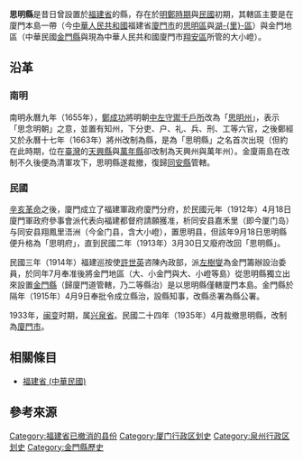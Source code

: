 '''思明縣'''是昔日曾設置於[[福建省|福建省]]的縣，存在於[[明鄭|明鄭時期]]與[[中華民國|民國]]初期，其轄區主要是在廈門本島一帶（今[[中華人民共和國|中華人民共和國]]福建省[[廈門市|廈門市]]的[[思明區|思明區]]與[[湖里區|湖-{里}-區]]）與金門地區（中華民國[[金門縣|金門縣]]與現為中華人民共和國廈門市[[翔安區|翔安區]]所管的大小嶝）{{r|郭}}。

== 沿革 ==
=== 南明 ===
南明永曆九年（1655年），[[鄭成功|鄭成功]]將明朝[[中左守禦千戶所城|中左守禦千戶所]]改為「[[思明州_(明郑)|思明州]]」，表示「思念明朝」之意，並置有知州，下分吏、户、礼、兵、刑、工等六官，之後鄭經又於永曆十七年（1663年）將州改制為縣，是為「思明縣」之名首次出現（但約在此時期，位在[[明鄭時期|臺灣]]的[[天興縣|天興縣]]與[[萬年縣|萬年縣]]卻改制為天興州與萬年州）{{r|郭}}。金廈兩島在改制不久後便為清軍攻下，思明縣遂裁撤，復歸[[同安縣|同安縣]]管轄{{r|郭}}。

=== 民國 ===
[[辛亥革命|辛亥革命]]之後，廈門成立了福建軍政府廈門分府，於民國元年（1912年）4月18日廈門軍政府參事會派代表向福建都督府請願獲准，析同安县嘉禾里（即今厦门岛）与同安县翔鳳里浯洲（今金门县，含大小嶝），置思明县，但該年9月18日思明縣便升格為「思明府」，直到民國二年（1913年）3月30日又廢府改回「思明縣」{{r|郭}}。

民國三年（1914年）福建巡按使[[許世英|許世英]]咨陳內政部，派[[左樹燮|左樹燮]]為金門籌辦設治委員，於同年7月奉准後將金門地區（大、小金門與大、小嶝等島）從思明縣獨立出來設置[[金門縣|金門縣]]（歸廈門道管轄，乃二等縣治）是以思明縣僅轄廈門本島{{r|郭}}。金門縣於隔年（1915年）4月9日奉批令成立縣治，設縣知事，改縣丞署為縣公署{{r|郭}}。

1933年，[[闽变|闽变]]时期，属[[兴泉省|兴泉省]]。民國二十四年（1935年）4月裁撤思明縣，改制為[[廈門市|廈門市]]。

== 相關條目 ==
*[[福建省_(中華民國)|福建省 (中華民國)]]

== 參考來源 ==
{{reflist|refs=
<ref name="郭">{{cite book|author=郭哲銘  |title=《浯鄉小事典》 |date=2006-12-01 |publisher=金門縣文化局 |location=出版商所在地 |isbn=978-986-00-6631-9 |pages=112、115頁}}</ref>
}}

{{厦门}}

[[Category:福建省已撤消的县份|Category:福建省已撤消的县份]]
[[Category:厦门行政区划史|Category:厦门行政区划史]]
[[Category:泉州行政区划史|Category:泉州行政区划史]]
[[Category:金門縣歷史|Category:金門縣歷史]]